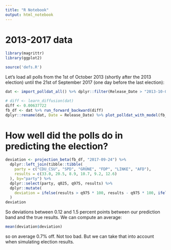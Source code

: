 ```yaml
---
title: "R Notebook"
output: html_notebook
---
```


# 2013-2017 data

```R
library(magrittr)
library(ggplot2)

source('defs.R')
```

Let's load all polls from the 1st of October 2013 (shortly after the 2013 election) until the 21st of September 2017 (one day before the last election):

```R
dat <- import_polldat_all() %>% dplyr::filter(Release_Date > "2013-10-01" & Release_Date < "2017-09-24")
```

```r
# diff <- learn_diffusion(dat)
diff <- 0.00637722
fb_df <- dat %>% run_forward_backward(diff)
dplyr::rename(dat, Date = Release_Date) %>% plot_polldat_with_model(fb_df, date_col1 = "Date")
```


# How well did the polls do in predicting the election?


```R
deviation <- projection_beta(fb_df, "2017-09-24") %>%
  dplyr::left_join(tibble::tibble(
    party = c("CDU_CSU", "SPD", "GRÜNE", "FDP", "LINKE", "AFD"),
    results = c(33.0, 20.5, 8.9, 10.7, 9.2, 12.6)
  ), by="party") %>%
  dplyr::select(party, q025, q975, results) %>%
  dplyr::mutate(
    deviation = ifelse(results > q975 * 100, results - q975 * 100, ifelse(results > q025 * 100, 0, q025 * 100 - results))
  )
deviation
```

So deviations between 0.12 and 1.5 percent points between our prediction band and the true results. We can compute an average:

```r
mean(deviation$deviation)
```

so on average 0.7% off. Not too bad. But we can take that into account when simulating election results.
